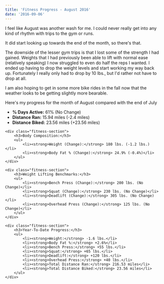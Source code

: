 ```yaml
---
title: 'Fitness Progress - August 2016'
date: '2016-09-06'
---
```


I feel like August was another wash for me. I could never really get into any kind of rhythm with trips to the gym or runs.

It did start looking up towards the end of the month, so there's that.

The downside of the lesser gym trips is that I lost some of the strength I had gained. Weights that I had previously been able to lift with normal ease (relatively speaking) I now struggled to even do half the reps I wanted. I ended up having to drop the weight levels and start working my way back up. Fortunately I really only had to drop by 10 lbs., but I'd rather not have to drop at all.

I am also hoping to get in some more bike rides in the fall now that the weather looks to be getting slightly more bearable.

Here's my progress for the month of August compared with the end of July

<div class="fitness-progress">
    <div class="fitness-section">
        <ul>
            <li><strong>% Days Active:</strong> 61% (No Change)</li>
            <li><strong>Distance Ran:</strong> 15.94 miles (-2.4 miles)</li>
            <li><strong>Distance Biked:</strong> 23.56 miles (+23.56 miles)</li>
        </ul>
    </div>

    <div class="fitness-section">
        <h3>Body Composition:</h3>
        <ul>
            <li><strong>Weight (Change):</strong> 180 lbs. (-1.2 lbs.)</li>
            <li><strong>Body Fat % (Change):</strong> 24.9% (-0.4%)</li>
        </ul>
    </div>

    <div class="fitness-section">
        <h3>Weight Lifting Benchmarks:</h3>
        <ul>
            <li><strong>Bench Press (Change):</strong> 200 lbs. (No Change)</li>
            <li><strong>Squat (Change):</strong> 230 lbs. (No Change)</li>
            <li><strong>Deadlift (Change):</strong> 305 lbs. (No Change)</li>
            <li><strong>Overhead Press (Change):</strong> 125 lbs. (No Change)</li>
        </ul>
    </div>

    <div class="fitness-section">
        <h3>Year-To-Date Progress:</h3>
        <ul>
            <li><strong>Weight:</strong> -1.6 lbs.</li>
            <li><strong>Body Fat %:</strong> +2.6%</li>
            <li><strong>Bench Press:</strong> +55 lbs.</li>
            <li><strong>Squat:</strong> +65 lbs.</li>
            <li><strong>Deadlift:</strong> +120 lbs.</li>
            <li><strong>Overhead Press:</strong> +40 lbs.</li>
            <li><strong>Total Distance Ran:</strong> 216.53 miles</li>
            <li><strong>Total Distance Biked:</strong> 23.56 miles</li>
        </ul>
    </div>

</div>
